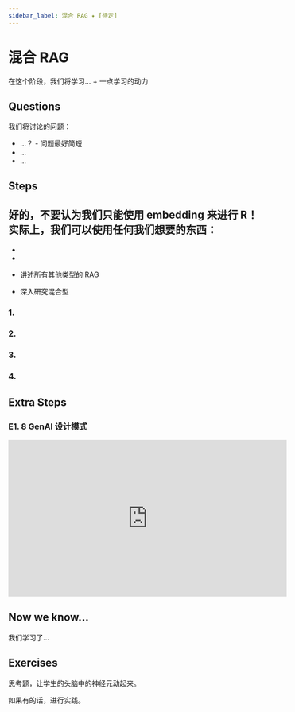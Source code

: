 ```yaml
---
sidebar_label: 混合 RAG ✦ [待定]
---
```


# 混合 RAG

在这个阶段，我们将学习... + 一点学习的动力

## Questions

我们将讨论的问题：
- ...？ - 问题最好简短
- ...
- ...

## Steps

好的，不要认为我们只能使用 embedding 来进行 R！ 实际上，我们可以使用任何我们想要的东西：
-
-
-

- 讲述所有其他类型的 RAG
- 深入研究混合型

### 1.

### 2.

### 3.

### 4.

## Extra Steps

### E1. 8 GenAI 设计模式

<iframe width="560" height="315" src="https://www.youtube.com/embed/kRHRHNiep0U?si=ITsFeI95cAv_wO4K" title="YouTube video player" frameborder="0" allow="accelerometer; autoplay; clipboard-write; encrypted-media; gyroscope; picture-in-picture; web-share" referrerpolicy="strict-origin-when-cross-origin" allowfullscreen></iframe>

## Now we know...

我们学习了...

## Exercises

思考题，让学生的头脑中的神经元动起来。

如果有的话，进行实践。

